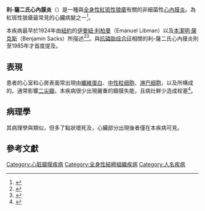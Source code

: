 {{medical}}
{{Infobox Disease 
|  Name           = 利-薩二氏心內膜炎
|  Image          = 
|  Caption        = 
|  DiseasesDB     = 29254 
|  ICD10          = {{ICD10|I|39||i|30}}, {{ICD10|M|32|1|m|30}} 
|  ICD9           = {{ICD9|710.0}} 
|  ICDO           = 
|  OMIM           = 
|  MedlinePlus    = 
|  eMedicineSubj  = med 
|  eMedicineTopic = 1295 
|  MeshID         = D008180 
}}

'''利-薩二氏心內膜炎'''（{{lang|en|Libman–Sacks endocarditis}}）是一種與[[紅斑性狼瘡|全身性紅斑性狼瘡]]有關的非細菌性[[心內膜炎|心內膜炎]]。為紅斑性狼瘡最常見的心臟病變之一<ref>{{cite book |chapter=Libman-Sakcs endocarditis |title=Mosby’s Medical, Nursing & Allied Health Dictionary |edition=Fourth |publisher=Mosby-YearBook, Inc. |year=1994 |page=907 |isbn= }}</ref>。

本疾病最早於1924年由[[紐約市|紐約]]{{tsl|en|Mount Sinai Hospital, New York|紐約西奈山醫院|西奈山醫院}}的[[伊曼紐·利柏曼|伊曼紐·利柏曼]]（Emanuel Libman）以及[[本潔明·薩克斯|本潔明·薩克斯]]（Benjamin Sacks）所描述<ref>{{cite journal |last=Libman |first=E. |last2=Sacks |first2=B. |title=A hitherto undescribed form of valvular and mural endocarditis |journal={{tsl|en|Archives of Internal Medicine||Arch Intern Med}} |year=1924 |volume=33 |issue=6 |pages=701–737 |doi=10.1001/archinte.1924.00110300044002 |pmid= }}</ref><ref>{{cite web|url = http://patient.info/doctor/libman-sacks-endocarditis|title = Patient.info: Libman-Sacks Endocarditis|accessdate = 2008-08-11|archive-date = 2015-08-01|archive-url = https://web.archive.org/web/20150801144245/http://patient.info/doctor/libman-sacks-endocarditis|dead-url = no}}</ref>。與[[抗磷脂综合征|抗磷脂综合征]]相關的利-薩二氏心內膜炎則至1985年才首度提及。

==表現==
患者的心室和心房表面常出現由[[纖維蛋白|纖維蛋白]]、[[中性粒细胞|中性粒细胞]]、[[淋巴细胞|淋巴细胞]]，以及{{tsl|en|histiocyte|組織球}}所構成的{{tsl|en|vegetation (pathology)|贅生物 (病理學)|贅生物}}。通常影響[[二尖瓣|二尖瓣]]。本疾病很少出現嚴重的瓣膜失能，且病灶鮮少造成栓塞<ref>{{cite journal |last=Doherty |first=N. E. |last2=Siegel |first2=R. J. |title=Cardiovascular manifestations of systemic lupus erythematosus |journal={{tsl|en|American Heart Journal||Am Heart J}} |year=1985 |volume=110 |issue=6 |pages=1257–1265 |doi=10.1016/0002-8703(85)90023-7 |pmid=3907317 }}</ref>。

==病理學==
其病理學與{{tsl|en|nonbacterial thrombotic endocarditis|非細菌性心內膜炎}}類似，但多了點狀壞死及{{tsl|en|hematoxylin body|蘇木精小體}}，心臟部分出現後者僅在本疾病可見。

==參考文獻==
{{reflist}}

{{Circulatory system pathology}}
{{Systemic connective tissue disorders}}

{{DEFAULTSORT:Libman-Sacks endocarditis}}
[[Category:心脏瓣膜疾病|Category:心脏瓣膜疾病]]
[[Category:全身性結締組織疾病|Category:全身性結締組織疾病]]
[[Category:人名疾病|Category:人名疾病]]